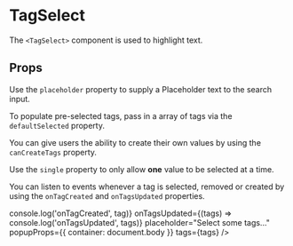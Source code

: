 

<Meta title="synth-ui|Forms/TagSelect" component={TagSelect} />

# TagSelect

The `<TagSelect>` component is used to highlight text.

<Preview withToolbar>
  <Story name="intro">
    <div style={{ width: '100%', maxWidth: 380 }}>
      <FormRow fullWidth>
        <TagSelect tags={tags} popupProps={{ container: document.body }} />
      </FormRow>
    </div>
  </Story>
</Preview>

## Props

<Props of={TagSelect} />

Use the `placeholder` property to supply a Placeholder text to the search input.

<Preview withToolbar>
  <Story name="placeholder">
    <div style={{ width: '100%', maxWidth: 380 }}>
      <FormRow fullWidth>  
        <TagSelect 
          placeholder="Select some tags..." 
          popupProps={{ container: document.body }} 
          tags={tags} 
        />
      </FormRow>
    </div>        
  </Story>
</Preview>

To populate pre-selected tags, pass in a array of tags via the `defaultSelected` property.

<Preview withToolbar>
  <Story name="defaultSelected">
    <div style={{ width: '100%', maxWidth: 380 }}>
      <FormRow fullWidth>    
        <TagSelect 
          defaultSelected={[tags[1], tags[3], tags[4]]} 
          popupProps={{ container: document.body }}
          tags={tags} 
        />
      </FormRow>
    </div>              
  </Story>
</Preview>

You can give users the ability to create their own values by using the `canCreateTags` property.

<Preview withToolbar>
  <Story name="canCreateTags">
    <div style={{ width: '100%', maxWidth: 380 }}>
      <FormRow fullWidth>      
        <TagSelect 
          canCreateTags 
          placeholder="Select some tags..." 
          popupProps={{ container: document.body }}
          tags={tags} 
        />
      </FormRow>
    </div>              
  </Story>
</Preview>

Use the `single` property to only allow **one** value to be selected at a time.

<Preview withToolbar>
  <Story name="single">
    <div style={{ width: '100%', maxWidth: 380 }}>
      <FormRow fullWidth>        
        <TagSelect
          canCreateTags
          placeholder="Select some tags..."
          popupProps={{ container: document.body }}
          single
          tags={tags}
        />
      </FormRow>
    </div>                      
  </Story>
</Preview>

You can listen to events whenever a tag is selected, removed or created by using the `onTagCreated` and `onTagsUpdated` properties.

<Preview withToolbar>
  <Story name="events">
    <div style={{ width: '100%', maxWidth: 380 }}>
      <FormRow fullWidth>          
        <TagSelect
          canCreateTags
          onTagCreated={(tag) => console.log('onTagCreated', tag)}
          onTagsUpdated={(tags) => console.log('onTagsUpdated', tags)}
          placeholder="Select some tags..."
          popupProps={{ container: document.body }}
          tags={tags}
        />
      </FormRow>
    </div>              
  </Story>
</Preview>
